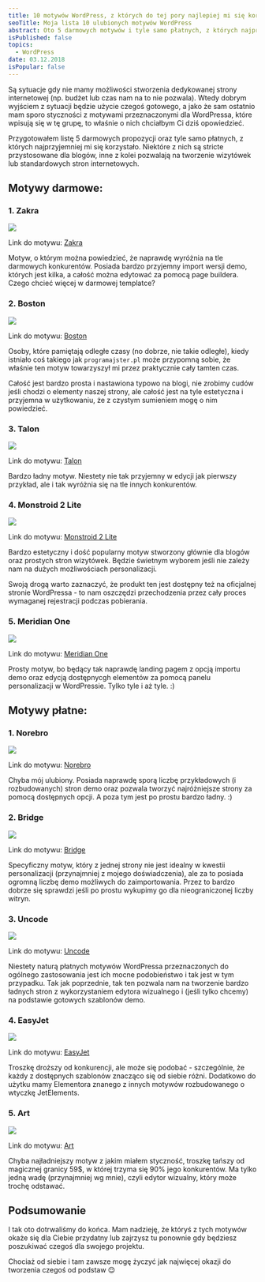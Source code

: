 ```yaml
---
title: 10 motywów WordPress, z których do tej pory najlepiej mi się korzystało (darmowe oraz płatne)
seoTitle: Moja lista 10 ulubionych motywów WordPress
abstract: Oto 5 darmowych motywów i tyle samo płatnych, z których najprzyjemniej mi się korzystało - dla najróżniejszych typów stron internetowych!
isPublished: false
topics:
  - WordPress
date: 03.12.2018
isPopular: false
---
```


Są sytuacje gdy nie mamy możliwości stworzenia dedykowanej strony internetowej (np. budżet lub czas nam na to nie pozwala). Wtedy dobrym wyjściem z sytuacji będzie użycie czegoś gotowego, a jako że sam ostatnio mam sporo styczności z motywami przeznaczonymi dla WordPressa, które wpisują się w tę grupę, to właśnie o nich chciałbym Ci dziś opowiedzieć.

Przygotowałem listę 5 darmowych propozycji oraz tyle samo płatnych, z których najprzyjemniej mi się korzystało. Niektóre z nich są stricte przystosowane dla blogów, inne z kolei pozwalają na tworzenie wizytówek lub standardowych stron internetowych.

## Motywy darmowe:

### 1. Zakra

[![](./motyw-1.jpg)](https://themegrill.com/themes/zakra/)

Link do motywu: [Zakra](https://themegrill.com/themes/zakra/)

Motyw, o którym można powiedzieć, że naprawdę wyróżnia na tle darmowych konkurentów. Posiada bardzo przyjemny import wersji demo, których jest kilka, a całość można edytować za pomocą page buildera. Czego chcieć więcej w darmowej templatce?

### 2. Boston

[![](./motyw-2.jpg)](https://www.famethemes.com/themes/boston/)

Link do motywu: [Boston](https://www.famethemes.com/themes/boston/)

Osoby, które pamiętają odległe czasy (no dobrze, nie takie odległe), kiedy istniało coś takiego jak `programajster.pl` może przypomną sobie, że właśnie ten motyw towarzyszył mi przez praktycznie cały tamten czas.

Całość jest bardzo prosta i nastawiona typowo na blogi, nie zrobimy cudów jeśli chodzi o elementy naszej strony, ale całość jest na tyle estetyczna i przyjemna w użytkowaniu, że z czystym sumieniem mogę o nim powiedzieć.

### 3. Talon

[![](./motyw-3.jpg)](https://demo.athemes.com/talon/)

Link do motywu: [Talon](https://demo.athemes.com/talon/)

Bardzo ładny motyw. Niestety nie tak przyjemny w edycji jak pierwszy przykład, ale i tak wyróżnia się na tle innych konkurentów.

### 4. Monstroid 2 Lite

[![](./motyw-4.jpg)](https://www.templatemonster.com/pl/free-templates/monstroid2-lite-responsive-business-wordpress-theme-59560.html/)

Link do motywu: [Monstroid 2 Lite](https://www.templatemonster.com/pl/free-templates/monstroid2-lite-responsive-business-wordpress-theme-59560.html)

Bardzo estetyczny i dość popularny motyw stworzony głównie dla blogów oraz prostych stron wizytówek. Będzie świetnym wyborem jeśli nie zależy nam na dużych możliwościach personalizacji.

Swoją drogą warto zaznaczyć, że produkt ten jest dostępny też na oficjalnej stronie WordPressa - to nam oszczędzi przechodzenia przez cały proces wymaganej rejestracji podczas pobierania.

### 5. Meridian One

[![](./motyw-5.jpg)](https://meridianthemes.net/themes/meridian-one/)

Link do motywu: [Meridian One](https://meridianthemes.net/themes/meridian-one/)

Prosty motyw, bo będący tak naprawdę landing pagem z opcją importu demo oraz edycją dostępnycgh elementów za pomocą panelu personalizacji w WordPressie. Tylko tyle i aż tyle. :)

## Motywy płatne:

### 1. Norebro

[![](./motyw-6.jpg)](https://norebro.colabr.io/)

Link do motywu: [Norebro](https://norebro.colabr.io/)

Chyba mój ulubiony. Posiada naprawdę sporą liczbę przykładowych (i rozbudowanych) stron demo oraz pozwala tworzyć najróżniejsze strony za pomocą dostępnych opcji. A poza tym jest po prostu bardzo ładny. :)

### 2. Bridge

[![](./motyw-7.jpg)](http://bridgelanding.qodeinteractive.com/)

Link do motywu: [Bridge](http://bridgelanding.qodeinteractive.com/)

Specyficzny motyw, który z jednej strony nie jest idealny w kwestii personalizacji (przynajmniej z mojego doświadczenia), ale za to posiada ogromną liczbę demo możliwych do zaimportowania. Przez to bardzo dobrze się sprawdzi jeśli po prostu wykupimy go dla nieograniczonej liczby witryn.

### 3. Uncode

[![](./motyw-8.jpg)](https://undsgn.com/uncode/)

Link do motywu: [Uncode](https://undsgn.com/uncode/)

Niestety naturą płatnych motywów WordPressa przeznaczonych do ogólnego zastosowania jest ich mocne podobieństwo i tak jest w tym przypadku. Tak jak poprzednie, tak ten pozwala nam na tworzenie bardzo ładnych stron z wykorzystaniem edytora wizualnego i (jeśli tylko chcemy) na podstawie gotowych szablonów demo.

### 4. EasyJet

[![](./motyw-9.jpg)](https://www.templatemonster.com/pl/szablony-wordpress-65626.html)

Link do motywu: [EasyJet](https://www.templatemonster.com/pl/szablony-wordpress-65626.html)

Troszkę droższy od konkurencji, ale może się podobać - szczególnie, że każdy z dostępnych szablonów znacząco się od siebie różni. Dodatkowo do użytku mamy Elementora znanego z innych motywów rozbudowanego o wtyczkę JetElements.

### 5. Art

[![](./motyw-10.jpg)](http://www.uiueux.com/wp/art-entry)

Link do motywu: [Art](http://www.uiueux.com/wp/art-entry/)

Chyba najładniejszy motyw z jakim miałem styczność, troszkę tańszy od magicznej granicy 59$, w której trzyma się 90% jego konkurentów. Ma tylko jedną wadę (przynajmniej wg mnie), czyli edytor wizualny, który może trochę odstawać.

## Podsumowanie

I tak oto dotrwaliśmy do końca. Mam nadzieję, że któryś z tych motywów okaże się dla Ciebie przydatny lub zajrzysz tu ponownie gdy będziesz poszukiwać czegoś dla swojego projektu.

Chociaż od siebie i tam zawsze mogę życzyć jak najwięcej okazji do tworzenia czegoś od podstaw 😌
